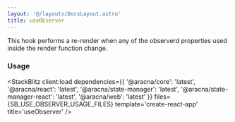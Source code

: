 ```yaml
---
layout: '@/layouts/DocsLayout.astro'
title: useObserver
---
```



This hook performs a re-render when any of the observerd properties used inside the render function change.

### Usage

<StackBlitz
  client:load
  dependencies={{
    '@aracna/core': 'latest',
    '@aracna/react': 'latest',
    '@aracna/state-manager': 'latest',
    '@aracna/state-manager-react': 'latest',
    '@aracna/web': 'latest'
  }}
  files={SB_USE_OBSERVER_USAGE_FILES}
  template='create-react-app'
  title='useObserver'
/>
